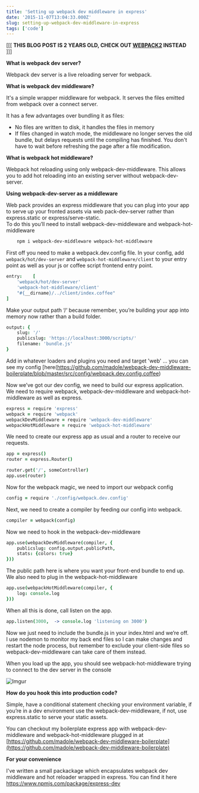 ```yaml
---
title: 'Setting up webpack dev middleware in express'
date: '2015-11-07T13:04:33.000Z'
slug: setting-up-webpack-dev-middleware-in-express
tags: ['code']
---
```


[[[ **THIS BLOG POST IS 2 YEARS OLD, CHECK OUT [WEBPACK2](https://webpack.js.org) INSTEAD** ]]]

**What is webpack dev server?**

Webpack dev server is a live reloading server for webpack.



**What is webpack dev middleware?**

It's a simple wrapper middleware for webpack. It serves the files emitted from webpack over a connect server.

It has a few advantages over bundling it as files:

-   No files are written to disk, it handles the files in memory
-   If files changed in watch mode, the middleware no longer serves the old bundle, but delays requests until the compiling has finished. You don't have to wait before refreshing the page after a file modification.

**What is webpack hot middleware?**

Webpack hot reloading using only webpack-dev-middleware. This allows you to add hot reloading into an existing server without webpack-dev-server.

**Using webpack-dev-server as a middleware**

Web pack provides an express middleware that you can plug into your app to serve up your fronted assets via web pack-dev-server rather than express.static or express/serve-static.  
To do this you’ll need to install webpack-dev-middleware and webpack-hot-middleware

```bash
    npm i webpack-dev-middleware webpack-hot-middleware
```

First off you need to make a webpack.dev.config file.
In your config, add `webpack/hot/dev-server` and `webpack-hot-middleware/client` to your entry point as well as your js or coffee script frontend entry point.

```coffeescript
entry:    [
    'webpack/hot/dev-server'
    'webpack-hot-middleware/client'
    "#{__dirname}/../client/index.coffee"
]
```

Make your output path ‘/‘ because remember, you’re building your app into memory now rather than a build folder.

```coffeescript
output: {
    slug: '/'
    publicslug: 'https://localhost:3000/scripts/'
    filename: 'bundle.js'
}
```

Add in whatever loaders and plugins you need and target 'web' … you can see my config [here(https://github.com/madole/webpack-dev-middleware-boilerplate/blob/master/src/config/webpack.dev.config.coffee)



Now we’ve got our dev config, we need to build our express application.  
We need to require webpack, webpack-dev-middleware and webpack-hot-middleware as well as express.

```coffeescript
express = require 'express'
webpack = require 'webpack'
webpackDevMiddleware = require 'webpack-dev-middleware'
webpackHotMiddleware = require 'webpack-hot-middleware'
```

We need to create our express app as usual and a router to receive our requests.

```coffeescript
app = express()
router = express.Router()

router.get('/', someController)
app.use(router)
```

Now for the webpack magic, we need to import our webpack config

```coffeescript
config = require './config/webpack.dev.config'
```

Next, we need to create a compiler by feeding our config into webpack.

```coffeescript
compiler = webpack(config)
```

Now we need to hook in the webpack-dev-middleware

```coffeescript
app.use(webpackDevMiddleware(compiler, {
    publicslug: config.output.publicPath,
    stats: {colors: true}
}))
```

The public path here is where you want your front-end bundle to end up.  
We also need to plug in the webpack-hot-middleware

```coffeescript
app.use(webpackHotMiddleware(compiler, {
    log: console.log
}))
```

When all this is done, call listen on the app.

```coffeescript
app.listen(3000,  -> console.log 'listening on 3000')
```

Now we just need to include the bundle.js in your index.html and we’re off.  
I use nodemon to monitor my back end files so I can make changes and restart the node process, but remember to exclude your client-side files so webpack-dev-middleware can take care of them instead.

When you load up the app, you should see webpack-hot-middleware trying to connect to the dev server in the console

![Imgur](https://i.imgur.com/MovchxZ.png)

**How do you hook this into production code?**

Simple, have a conditional statement checking your environment variable, if you’re in a dev environment use the webpack-dev-middleware, if not, use express.static to serve your static assets.

You can checkout my boilerplate express app with webpack-dev-middleware and webpack-hot-middleware plugged in at [https://github.com/madole/webpack-dev-middleware-boilerplate](https://github.com/madole/webpack-dev-middleware-boilerplate)

**For your convenience**

I've written a small packackage which encapsulates webpack dev middleware and hot reloader wrapped in express. You can find it here https://www.npmjs.com/package/express-dev
